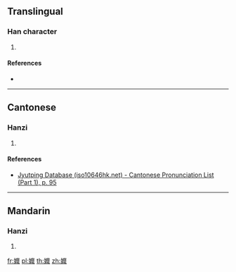 ==Translingual==

===Han character===
{{Han char|rn=38|rad=女|as=19|sn=22|four=|canj=VIDY|ids=⿰女靡}}

# {{defn|Han|sort=女19}}

====References====
* {{Han ref|kx=0274.210|dkj=06910|dj=0542.390|hdz=21091.090|uh=5B4A|ud=23370}}

----

==Cantonese==

===Hanzi===
{{yue-hanzi|jyut=[[mei5]]|y=mei5}}

# {{defn|lang=yue|sort=女19}}

====References====
* [http://www.iso10646hk.net/jp/document/download.jsp Jyutping Database (iso10646hk.net) - Cantonese Pronunciation List (Part 1), p. 95]

----

==Mandarin==

===Hanzi===
{{cmn-hanzi|pin=[[mǐ]] ([[mi3]])|wg=mi<sup>3</sup>}}

# {{defn|lang=cmn|sort=女19}}

[[fr:孊]]
[[pl:孊]]
[[th:孊]]
[[zh:孊]]